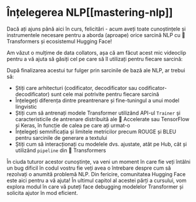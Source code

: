 # Înțelegerea NLP[[mastering-nlp]]

<CourseFloatingBanner
    chapter={7}
    classNames="absolute z-10 right-0 top-0"
/>

Dacă ați ajuns până aici în curs, felicitări - acum aveți toate cunoștințele și instrumentele necesare pentru a aborda (aproape) orice sarcină NLP cu 🤗 Transformers și ecosistemul Hugging Face!

Am văzut o mulțime de data collators, așa că am făcut acest mic videoclip pentru a vă ajuta să găsiți cel pe care să îl utilizați pentru fiecare sarcină:

<Youtube id="-RPeakdlHYo"/>

După finalizarea acestui tur fulger prin sarcinile de bază ale NLP, ar trebui să:

* Știți care arhitecturi (codificator, decodificator sau codificator-decodificator) sunt cele mai potrivite pentru fiecare sarcină
* Înțelegeți diferența dintre preantrenare și fine-tuningul a unui model lingvistic
* Știți cum să antrenați modele Transformer utilizând API-ul `Trainer` și caracteristicile de antrenare distribuită ale 🤗 Accelerate sau TensorFlow și Keras, în funcție de calea pe care ați urmat-o
* Înțelegeți semnificația și limitele metricilor precum ROUGE și BLEU pentru sarcinile de generare a textului
* Știți cum să interacționați cu modelele dvs. ajustate, atât pe Hub, cât și utilizând `pipeline` din 🤗 Transformers

În ciuda tuturor acestor cunoștințe, va veni un moment în care fie veți întâlni un bug dificil în codul vostru fie veți avea o întrebare despre cum să rezolvați o anumită problemă NLP. Din fericire, comunitatea Hugging Face este aici pentru a vă ajuta! În ultimul capitol al acestei părți a cursului, vom explora modul în care vă puteți face debugging modelelor Transformer și solicita ajutor în mod eficient.